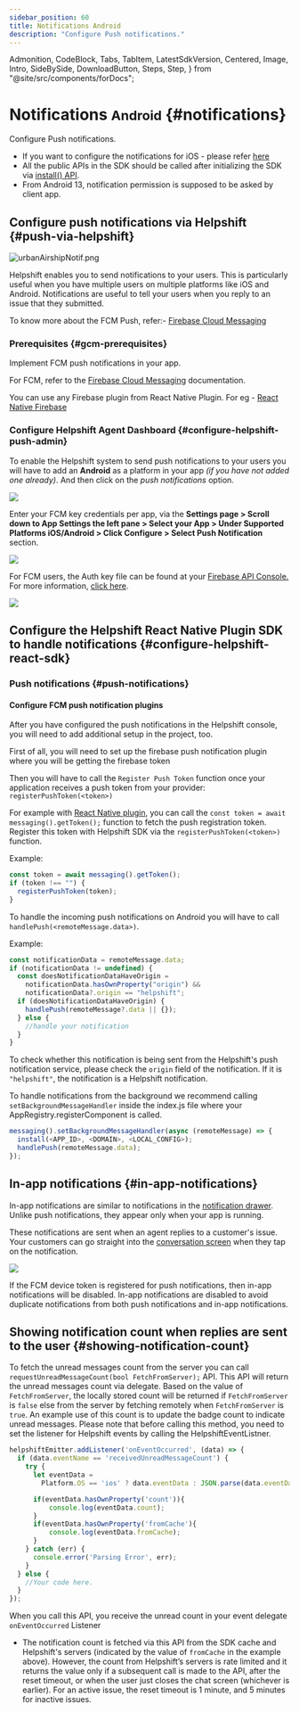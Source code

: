 ```yaml
---
sidebar_position: 60
title: Notifications Android
description: "Configure Push notifications."
---
```


  Admonition,
  CodeBlock,
  Tabs,
  TabItem,
  LatestSdkVersion,
  Centered,
  Image,
  Intro,
  SideBySide,
  DownloadButton,
  Steps,
  Step,
} from "@site/src/components/forDocs";

# Notifications <small>Android</small> {#notifications}

<Intro>

Configure Push notifications.

</Intro>

<Admonition type="info" title="Note">

- If you want to configure the notifications for iOS - please refer [here](/sdkx-react-native/notifications-ios)
- All the public APIs in the SDK should be called after initializing the SDK via [install() API](/sdkx-react-native/getting-started/#initialize).
- From Android 13, notification permission is supposed to be asked by client app.

</Admonition>

## Configure push notifications via Helpshift {#push-via-helpshift}

<Image
  src="/static/books/sdkx_android/app_notification.png"
  width="half"
  alt="urbanAirshipNotif.png"
/>

Helpshift enables you to send notifications to your users. This is
particularly useful when you have multiple users on multiple platforms
like iOS and Android. Notifications are useful to tell your users when
you reply to an issue that they submitted.

To know more about the FCM Push, refer:- [Firebase Cloud Messaging](https://firebase.google.com/docs/cloud-messaging/)

### Prerequisites {#gcm-prerequisites}

Implement FCM push notifications in your app.

For FCM, refer to the
[Firebase Cloud Messaging](https://firebase.google.com/docs/cloud-messaging) documentation.

You can use any Firebase plugin from React Native Plugin. For eg - [React Native Firebase](https://rnfirebase.io/messaging/usage)

### Configure Helpshift Agent Dashboard {#configure-helpshift-push-admin}

To enable the Helpshift system to send push notifications to your users
you will have to add an **Android** as a platform in your app _(if you have not added one already)_. And then click on the _push notifications_ option.

<Image
  src="/static/books/helpshiftx/create_app_with_android_platform.png"
  width="full"
/>

Enter your FCM key credentials per app, via the
**Settings page > Scroll down to App Settings the left pane > Select your App > Under Supported Platforms iOS/Android > Click Configure > Select Push
Notification** section.

<Image src="/static/books/helpshiftx/add_fcm_http_v1.png" width="full" />

For FCM users, the Auth key file can be found at your
[Firebase API Console.](https://console.firebase.google.com/) 
For more information, [click here](https://firebase.google.com/docs/cloud-messaging/migrate-v1?hl=en&authuser=0#provide-credentials-manually).

<Image src="/static/books/android/fcm_console.png" width="full" />

## Configure the Helpshift React Native Plugin SDK to handle notifications {#configure-helpshift-react-sdk}

### Push notifications {#push-notifications}

#### Configure FCM push notification plugins

After you have configured the push notifications in the Helpshift console, you will need to add additional setup in the project, too.

First of all, you will need to set up the firebase push notification plugin where you will be getting the firebase token

Then you will have to call the `Register Push Token` function once your application receives a push token from your provider:
`registerPushToken(<token>)`

For example with [React Native plugin](https://rnfirebase.io/messaging/usage), you can call the `const token = await messaging().getToken();` function to fetch the push registration token. Register this token with Helpshift SDK via the `registerPushToken(<token>)` function.

Example:

```javascript
const token = await messaging().getToken();
if (token !== "") {
  registerPushToken(token);
}
```

To handle the incoming push notifications on Android you will have to call `handlePush(<remoteMessage.data>)`.

Example:

```javascript
const notificationData = remoteMessage.data;
if (notificationData != undefined) {
  const doesNotificationDataHaveOrigin =
    notificationData.hasOwnProperty("origin") &&
    notificationData?.origin == "helpshift";
  if (doesNotificationDataHaveOrigin) {
    handlePush(remoteMessage?.data || {});
  } else {
    //handle your notification
  }
}
```

To check whether this notification is being sent from the Helpshift's push notification service, please check the `origin` field of the notification. If it is `"helpshift"`, the notification is a Helpshift notification.

To handle notifications from the background we recommend calling `setBackgroundMessageHandler` inside the index.js file where your AppRegistry.registerComponent is called.

```javascript
messaging().setBackgroundMessageHandler(async (remoteMessage) => {
  install(<APP_ID>, <DOMAIN>, <LOCAL_CONFIG>);
  handlePush(remoteMessage.data);
});
```

## In-app notifications {#in-app-notifications}

In-app notifications are similar to notifications in the [notification drawer](http://developer.android.com/guide/topics/ui/notifiers/notifications.html). Unlike push notifications, they appear only when your app is running.

These notifications are sent when an agent replies to a customer's issue. Your customers can go straight into the [conversation screen](/sdkx_android/support-tools#conversation-view) when they tap on the notification.

<Centered >

![](/static/books/sdkx_android/notification.png)

</Centered>

<Admonition type="info" title="Note">

If the FCM device token is registered for push notifications, then in-app notifications will be disabled. In-app notifications are disabled to avoid duplicate notifications from both push notifications and in-app notifications.

</Admonition>

## Showing notification count when replies are sent to the user {#showing-notification-count}

To fetch the unread messages count from the server you can call `requestUnreadMessageCount(bool FetchFromServer);` API. This API will return the unread messages count via delegate.
Based on the value of `FetchFromServer`, the locally stored count will be returned if `FetchFromServer` is `false` else from the server by fetching remotely when `FetchFromServer` is `true`. An example use of this count is to update the badge count to indicate unread messages. Please note that before calling this method, you need to set the listener for Helpshift events by calling the HelpshiftEventListner.

```javascript
helpshiftEmitter.addListener('onEventOccurred', (data) => {
  if (data.eventName == 'receivedUnreadMessageCount') {
    try {
      let eventData =
        Platform.OS == 'ios' ? data.eventData : JSON.parse(data.eventData);

      if(eventData.hasOwnProperty('count')){
          console.log(eventData.count);
      }
      if(eventData.hasOwnProperty('fromCache'){
          console.log(eventData.fromCache);
      }
    } catch (err) {
      console.error('Parsing Error', err);
    }
  } else {
    //Your code here.
  }
});
```

When you call this API, you receive the unread count in your event delegate `onEventOccurred` Listener

- The notification count is fetched via this API from the SDK cache and Helpshift's servers (indicated by the value of `fromCache` in the example above). However, the count from Helpshift’s servers is rate limited and it returns the value only if a subsequent call is made to the API, after the reset timeout, or when the user just closes the chat screen (whichever is earlier). For an active issue, the reset timeout is 1 minute, and 5 minutes for inactive issues.
